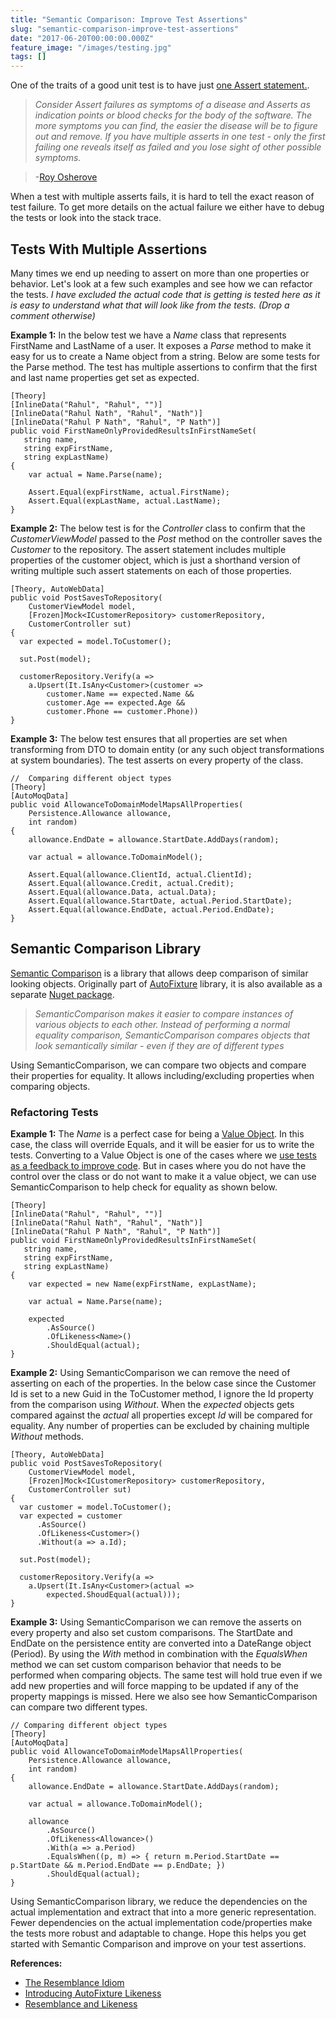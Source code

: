 ```yaml
---
title: "Semantic Comparison: Improve Test Assertions"
slug: "semantic-comparison-improve-test-assertions"
date: "2017-06-20T00:00:00.000Z"
feature_image: "/images/testing.jpg"
tags: []
---
```


One of the traits of a good unit test is to have just [one Assert statement.](http://osherove.com/blog/2005/4/14/try-to-avoid-multiple-asserts-in-a-single-unit-test.html).

> _Consider Assert failures as symptoms of a disease and Asserts as indication points or blood checks for the body of the software. The more symptoms you can find, the easier the disease will be to figure out and remove. If you have multiple asserts in one test - only the first failing one reveals itself as failed and you lose sight of other possible symptoms._

> \-[Roy Osherove](http://osherove.com/)

When a test with multiple asserts fails, it is hard to tell the exact reason of test failure. To get more details on the actual failure we either have to debug the tests or look into the stack trace.

Tests With Multiple Assertions
------------------------------

Many times we end up needing to assert on more than one properties or behavior. Let's look at a few such examples and see how we can refactor the tests. _I have excluded the actual code that is getting is tested here as it is easy to understand what that will look like from the tests. (Drop a comment otherwise)_

**Example 1:** In the below test we have a _Name_ class that represents FirstName and LastName of a user. It exposes a _Parse_ method to make it easy for us to create a Name object from a string. Below are some tests for the Parse method. The test has multiple assertions to confirm that the first and last name properties get set as expected.

    [Theory]
    [InlineData("Rahul", "Rahul", "")]
    [InlineData("Rahul Nath", "Rahul", "Nath")]
    [InlineData("Rahul P Nath", "Rahul", "P Nath")]
    public void FirstNameOnlyProvidedResultsInFirstNameSet(
       string name,
       string expFirstName,
       string expLastName)
    {
        var actual = Name.Parse(name);
    
        Assert.Equal(expFirstName, actual.FirstName);
        Assert.Equal(expLastName, actual.LastName);
    }
    

**Example 2:** The below test is for the _Controller_ class to confirm that the _CustomerViewModel_ passed to the _Post_ method on the controller saves the _Customer_ to the repository. The assert statement includes multiple properties of the customer object, which is just a shorthand version of writing multiple such assert statements on each of those properties.

    [Theory, AutoWebData]
    public void PostSavesToRepository(
        CustomerViewModel model,
        [Frozen]Mock<ICustomerRepository> customerRepository,
        CustomerController sut)
    {
      var expected = model.ToCustomer();
    
      sut.Post(model);
    
      customerRepository.Verify(a =>
        a.Upsert(It.IsAny<Customer>(customer =>
            customer.Name == expected.Name &&
            customer.Age == expected.Age &&
            customer.Phone == customer.Phone))
    }
    

**Example 3:** The below test ensures that all properties are set when transforming from DTO to domain entity (or any such object transformations at system boundaries). The test asserts on every property of the class.

    //  Comparing different object types
    [Theory]
    [AutoMoqData]
    public void AllowanceToDomainModelMapsAllProperties(
        Persistence.Allowance allowance,
        int random)
    {
        allowance.EndDate = allowance.StartDate.AddDays(random);
    
        var actual = allowance.ToDomainModel();
    
        Assert.Equal(allowance.ClientId, actual.ClientId);
        Assert.Equal(allowance.Credit, actual.Credit);
        Assert.Equal(allowance.Data, actual.Data);
        Assert.Equal(allowance.StartDate, actual.Period.StartDate);
        Assert.Equal(allowance.EndDate, actual.Period.EndDate);
    }
    

Semantic Comparison Library
---------------------------

[Semantic Comparison](https://www.nuget.org/packages/SemanticComparison/) is a library that allows deep comparison of similar looking objects. Originally part of [AutoFixture](__GHOST_URL__/blog/autofixture-make-your-unit-tests-robust/) library, it is also available as a separate [Nuget package](https://www.nuget.org/packages/SemanticComparison/).

> _SemanticComparison makes it easier to compare instances of various objects to each other. Instead of performing a normal equality comparison, SemanticComparison compares objects that look semantically similar - even if they are of different types_

Using SemanticComparison, we can compare two objects and compare their properties for equality. It allows including/excluding properties when comparing objects.

### Refactoring Tests

**Example 1:** The _Name_ is a perfect case for being a [Value Object](__GHOST_URL__/blog/thinking-beyond-primitive-values-value-objects/). In this case, the class will override Equals, and it will be easier for us to write the tests. Converting to a Value Object is one of the cases where we [use tests as a feedback to improve code](__GHOST_URL__/blog/tests-as-a-feedback-tool/). But in cases where you do not have the control over the class or do not want to make it a value object, we can use SemanticComparison to help check for equality as shown below.

    [Theory]
    [InlineData("Rahul", "Rahul", "")]
    [InlineData("Rahul Nath", "Rahul", "Nath")]
    [InlineData("Rahul P Nath", "Rahul", "P Nath")]
    public void FirstNameOnlyProvidedResultsInFirstNameSet(
       string name,
       string expFirstName,
       string expLastName)
    {
        var expected = new Name(expFirstName, expLastName);
    
        var actual = Name.Parse(name);
    
        expected
            .AsSource()
            .OfLikeness<Name>()
            .ShouldEqual(actual);
    }
    

**Example 2:** Using SemanticComparison we can remove the need of asserting on each of the properties. In the below case since the Customer Id is set to a new Guid in the ToCustomer method, I ignore the Id property from the comparison using _Without_. When the _expected_ objects gets compared against the _actual_ all properties except _Id_ will be compared for equality. Any number of properties can be excluded by chaining multiple _Without_ methods.

    [Theory, AutoWebData]
    public void PostSavesToRepository(
        CustomerViewModel model,
        [Frozen]Mock<ICustomerRepository> customerRepository,
        CustomerController sut)
    {
      var customer = model.ToCustomer();
      var expected = customer
          .AsSource()
          .OfLikeness<Customer>()
          .Without(a => a.Id);
    
      sut.Post(model);
    
      customerRepository.Verify(a =>
        a.Upsert(It.IsAny<Customer>(actual =>
            expected.ShoudEqual(actual)));
    }
    

**Example 3:** Using SemanticComparison we can remove the asserts on every property and also set custom comparisons. The StartDate and EndDate on the persistence entity are converted into a DateRange object (Period). By using the _With_ method in combination with the _EqualsWhen_ method we can set custom comparison behavior that needs to be performed when comparing objects. The same test will hold true even if we add new properties and will force mapping to be updated if any of the property mappings is missed. Here we also see how SemanticComparison can compare two different types.

    // Comparing different object types
    [Theory]
    [AutoMoqData]
    public void AllowanceToDomainModelMapsAllProperties(
        Persistence.Allowance allowance,
        int random)
    {
        allowance.EndDate = allowance.StartDate.AddDays(random);
    
        var actual = allowance.ToDomainModel();
    
        allowance
            .AsSource()
            .OfLikeness<Allowance>()
            .With(a => a.Period)
            .EqualsWhen((p, m) => { return m.Period.StartDate == p.StartDate && m.Period.EndDate == p.EndDate; })
            .ShouldEqual(actual);
    }
    

Using SemanticComparison library, we reduce the dependencies on the actual implementation and extract that into a more generic representation. Fewer dependencies on the actual implementation code/properties make the tests more robust and adaptable to change. Hope this helps you get started with Semantic Comparison and improve on your test assertions.

**References:**

*   [The Resemblance Idiom](http://blog.ploeh.dk/2012/06/21/TheResemblanceidiom/)
*   [Introducing AutoFixture Likeness](http://blog.ploeh.dk/2010/06/29/IntroducingAutoFixtureLikeness/)
*   [Resemblance and Likeness](http://blog.ploeh.dk/2012/06/22/ResemblanceandLikeness/)